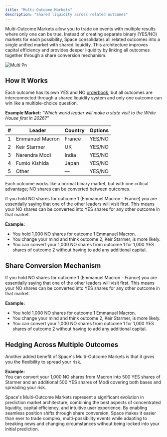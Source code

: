 ```yaml
---
title: "Multi-Outcome Markets"
description: "Shared liquidity across related outcomes"
---
```


Multi-Outcome Markets allow you to trade on events with multiple results where only one can be true. Instead of creating separate binary (YES/NO) markets for each possibility, Space consolidates all related outcomes into a single unified market with shared liquidity. This architecture improves capital efficiency and provides deeper liquidity by linking all outcomes together through a share conversion mechanism.

![Multi Pn](/images/multi.png)

## How It Works

Each outcome has its own YES and NO [orderbook](/features/clob), but all outcomes are interconnected through a shared liquidity system and only one outcome can win like a multiple-choice question.

**Example Market:** _"Which world leader will make a state visit to the White House first in 2026?"_

| **#** | **Leader**      | **Country** | **Options** |
| ----: | --------------- | ----------- | ----------- |
| 1     | Emmanuel Macron | France      | YES/NO      |
| 2     | Keir Starmer    | UK          | YES/NO      |
| 3     | Narendra Modi   | India       | YES/NO      |
| 4     | Fumio Kishida   | Japan       | YES/NO      |
| 5     | Other           | —           | YES/NO      |

Each outcome works like a normal binary market, but with one critical advantage; NO shares can be converted between outcomes.

If you hold NO shares for outcome 1 (Emmanuel Macron - France) you are essentially saying that one of the other leaders will visit first. This means your NO shares can be converted into YES shares for any other outcome in that market.

**Example:**

- You hold 1,000 NO shares for outcome 1 Emmanuel Macron.
- You change your mind and think outcome 2, Keir Starmer, is more likely.
- You can convert your 1,000 NO shares from outcome 1 for 1,000 YES shares of outcome 2 without having to add any additional capital.

## Share Conversion Mechanism

If you hold NO shares for outcome 1 (Emmanuel Macron - France) you are essentially saying that one of the other leaders will visit first. This means your NO shares can be converted into YES shares for any other outcome in that market.

**Example:**

- You hold 1,000 NO shares for outcome 1 Emmanuel Macron.
- You change your mind and think outcome 2, Keir Starmer, is more likely.
- You can convert your 1,000 NO shares from outcome 1 for 1,000 YES shares of outcome 2 without having to add any additional capital.

## Hedging Across Multiple Outcomes

Another added benefit of Space's Multi-Outcome Markets is that it gives you the flexibility to spread your risk.

**Example:**\
You can convert your 1,000 NO shares from Macron into 500 YES shares of Starmer and an additional 500 YES shares of Modi covering both bases and spreading your risk.

Space's Multi-Outcome Markets represent a significant evolution in prediction market architecture, combining the best aspects of concentrated liquidity, capital efficiency, and intuitive user experience. By enabling seamless position shifts through share conversion, Space makes it easier than ever to trade complex, multi-possibility events while adapting to breaking news and changing circumstances without being locked into your initial prediction.